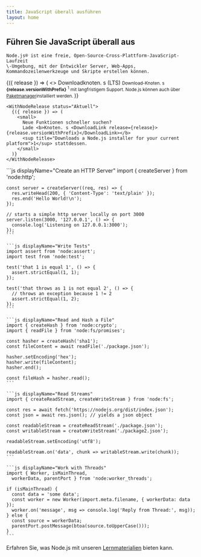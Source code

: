 ```yaml
---
title: JavaScript überall ausführen
layout: home
---
```


<section>
  <WithBadge section="indexieren" />

  <div>
    <h1 className="special">Führen Sie JavaScript überall aus</h1>

    Node.js®️ ist eine freie, Open-Source-Cross-Plattform-JavaScript-Laufzeit
    \-Umgebung, mit der Entwickler Server, Web-Apps,
    Kommandozeilenwerkzeuge und Skripte erstellen können.

  </div>

  <div>
    <WithNodeRelease status={['Aktive LTS', 'WartungsLTS']}>
      {({ release }) => (
        <>
          <DownloadButton release={release}>Downloadknoten. s (LTS)</DownloadButton>
          <small>
            Download-Knoten. s <b>{release.versionWithPrefix}</b>
            <sup title="Downloads a Node.js installer for your current platform">1</sup> mit langfristigem Support.
            Node.js können auch über <a href="/download/package-manager">Paketmanager</a>installiert werden.
          </small>
        </>
      )}
    </WithNodeRelease>

    <WithNodeRelease status="Aktuell">
      {({ release }) => (
        <small>
          Neue Funktionen schneller suchen?
          Lade <b>Knoten. s <DownloadLink release={release}>{release.versionWithPrefix}</DownloadLink></b>
          <sup title="Downloads a Node.js installer for your current platform">1</sup> stattdessen.
        </small>
      )}
    </WithNodeRelease>

  </div>
</section>

<section>
  <div>
    ```js displayName="Create an HTTP Server"
    import { createServer } from 'node:http';

    const server = createServer((req, res) => {
      res.writeHead(200, { 'Content-Type': 'text/plain' });
      res.end('Hello World!\n');
    });

    // starts a simple http server locally on port 3000
    server.listen(3000, '127.0.0.1', () => {
      console.log('Listening on 127.0.0.1:3000');
    });
    ```

    ```js displayName="Write Tests"
    import assert from 'node:assert';
    import test from 'node:test';

    test('that 1 is equal 1', () => {
      assert.strictEqual(1, 1);
    });

    test('that throws as 1 is not equal 2', () => {
      // throws an exception because 1 != 2
      assert.strictEqual(1, 2);
    });
    ```

    ```js displayName="Read and Hash a File"
    import { createHash } from 'node:crypto';
    import { readFile } from 'node:fs/promises';

    const hasher = createHash('sha1');
    const fileContent = await readFile('./package.json');

    hasher.setEncoding('hex');
    hasher.write(fileContent);
    hasher.end();

    const fileHash = hasher.read();
    ```

    ```js displayName="Read Streams"
    import { createReadStream, createWriteStream } from 'node:fs';

    const res = await fetch('https://nodejs.org/dist/index.json');
    const json = await res.json(); // yields a json object

    const readableStream = createReadStream('./package.json');
    const writableStream = createWriteStream('./package2.json');

    readableStream.setEncoding('utf8');

    readableStream.on('data', chunk => writableStream.write(chunk));
    ```

    ```js displayName="Work with Threads"
    import { Worker, isMainThread,
      workerData, parentPort } from 'node:worker_threads';

    if (isMainThread) {
      const data = 'some data';
      const worker = new Worker(import.meta.filename, { workerData: data });
      worker.on('message', msg => console.log('Reply from Thread:', msg));
    } else {
      const source = workerData;
      parentPort.postMessage(btoa(source.toUpperCase()));
    }
    ```

  </div>

Erfahren Sie, was Node.js mit unseren [Lernmaterialien](/learn) bieten kann.

</section>
